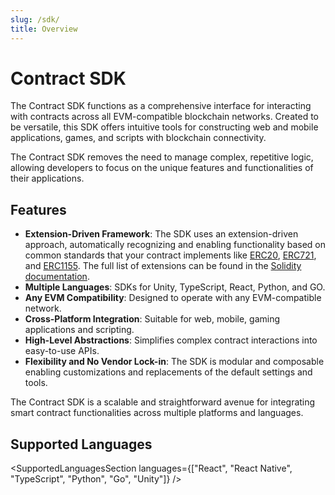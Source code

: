 ```yaml
---
slug: /sdk/
title: Overview
---
```



# Contract SDK

The Contract SDK functions as a comprehensive interface for interacting with contracts
across all EVM-compatible blockchain networks.
Created to be versatile, this SDK offers intuitive tools for constructing web and mobile applications,
games, and scripts with blockchain connectivity.

The Contract SDK removes the need to manage complex, repetitive logic,
allowing developers to focus on the unique features and functionalities of their applications.

## Features

- **Extension-Driven Framework**: The SDK uses an extension-driven approach, automatically recognizing and enabling functionality based on common standards that your contract implements like [ERC20](/solidity/extensions/erc20), [ERC721](/solidity/extensions/erc721), and [ERC1155](/solidity/extensions/erc1155). The full list of extensions can be found in the [Solidity documentation](/solidity/extensions).
- **Multiple Languages**: SDKs for Unity, TypeScript, React, Python, and GO.
- **Any EVM Compatibility**: Designed to operate with any EVM-compatible network.
- **Cross-Platform Integration**: Suitable for web, mobile, gaming applications and scripting.
- **High-Level Abstractions**: Simplifies complex contract interactions into easy-to-use APIs.
- **Flexibility and No Vendor Lock-in**: The SDK is modular and composable enabling customizations and replacements of the default settings and tools.

The Contract SDK is a scalable and straightforward avenue for integrating smart contract functionalities across multiple platforms and languages.

## Supported Languages

<SupportedLanguagesSection
  languages={["React", "React Native", "TypeScript", "Python", "Go", "Unity"]}
/>
